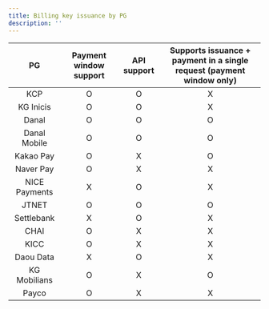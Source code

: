 ```yaml
---
title: Billing key issuance by PG
description: ''
---
```


|       PG       | Payment window support | API support | Supports issuance + payment in a single request (payment window only) |
| :------------: | :--------------------: | :---------: | :-------------------------------------------------------------------: |
|       KCP      |            O           |      O      |                                   X                                   |
|    KG Inicis   |            O           |      O      |                                   X                                   |
|      Danal     |            O           |      O      |                                   O                                   |
|  Danal Mobile  |            O           |      O      |                                   O                                   |
|    Kakao Pay   |            O           |      X      |                                   O                                   |
|    Naver Pay   |            O           |      X      |                                   X                                   |
| NICE Payments |            X           |      O      |                                   X                                   |
|      JTNET     |            O           |      O      |                                   O                                   |
|   Settlebank   |            X           |      O      |                                   X                                   |
|      CHAI      |            O           |      X      |                                   X                                   |
|      KICC      |            O           |      X      |                                   X                                   |
|    Daou Data   |            X           |      O      |                                   X                                   |
|  KG Mobilians  |            O           |      X      |                                   O                                   |
|      Payco     |            O           |      X      |                                   X                                   |
